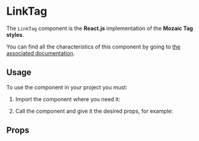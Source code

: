 
<Meta title="Components/Tag/LinkTag" component={LinkTag} argTypes={argTypes} />

# LinkTag

The `LinkTag` component is the **React.js** implementation of the **Mozaic Tag styles**.

You can find all the characteristics of this component by going to [the associated documentation](https://mozaic.adeo.cloud/Components/Tag/).

## Usage

To use the component in your project you must:

1. Import the component where you need it:

<Source language="javascript" code="import { LinkTag } from '@mozaic-ds/react';" />

2. Call the component and give it the desired props, for example:

<Canvas withSource="open">
    <Story story={Controls} />
</Canvas>

## Props

<ArgsTable of={LinkTag} />
